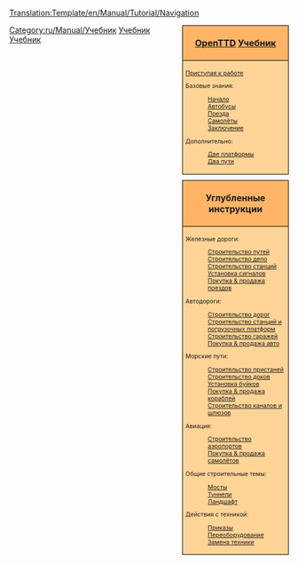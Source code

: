 <noinclude>[[Translation:Template/en/Manual/Tutorial/Navigation]]</noinclude><noinclude></noinclude>
<!--
NOTE:
Aqueducts should go under 'bridges' (with a link from building locks and canals), as aqueducts are in fact bridges but then for ships.

Possible future tutorials not already in list:
- Multistations
--><div style="float:right; padding-left:12px; background:none;">
<div style="width:180px; border:1px solid #000000; background:#ffb466; padding:5px; -moz-border-radius-topleft:5px; -moz-border-radius-topright:5px; font-size: 12pt;">
<center><strong><font size="3">[[ru/Manual/Main Page|OpenTTD]] [[ru/Manual/Tutorial/Main Page|Учебник]]</font></strong></center>
</div>
<div style="width:180px;  border:1px solid black; border-top-width: 0px; background:#ffd496; padding:5px; font-size: 8pt;">
[[en/Manual/Tutorial/Main Page|Приступая к работе]]

Базовые знания:
:[[ru/Manual/Tutorial/Main Page|Начало]]
:[[ru/Manual/Tutorial/Автобусы|Автобусы]]
:[[ru/Manual/Tutorial/Поезда|Поезда]]
:[[ru/Manual/Tutorial/Самолёты|Самолёты]]
:[[ru/Manual/Tutorial/Заключение|Заключение]]
Дополнительно:
:[[en/Учебник/Две платформы|Две платформы]]
:[[en/Учебник/Два пути|Два пути]]

</div>

<div style="width:180px; border:1px solid #000000; background:#ffb466; padding:5px; font-size: 12pt; margin-top: 10px;">
<center><strong><font size="3">Углубленные инструкции</font></strong></center>
</div>
<div style="width:180px;  border:1px solid black; border-top-width: 0px; background:#ffd496; padding:5px; -moz-border-radius-bottomleft:5px; -moz-border-radius-bottomright:8px; font-size: 8pt;">
<span style="font-weight:bold;">

Железные дороги:
:[[en/Manual/Building tracks|Строительство путей]]
:[[en/Manual/Building depots|Строительство депо]]
:[[en/Manual/Building railway stations|Строительство станций]]
:[[en/Manual/Building signals|Установка сигналов]]
:[[en/Manual/Buying trains|Покупка &amp; продажа поездов]]

Автодороги:
:[[en/Manual/Building roads|Строительство дорог]]
:[[en/Manual/Building stations and loading bays|Строительство станций и погрузочных платформ]]
:[[en/Manual/Building road depots|Строительство гаражей]]
:[[en/Manual/Buying road vehicles|Покупка &amp; продажа авто]]

Морские пути:
:[[en/Manual/Building docks|Строительство пристаней]]
:[[en/Manual/Building ship depots|Строительство доков]]
:[[en/Manual/Building buoys|Установка буйков]]
:[[en/Manual/Buying ships|Покупка &amp; продажа кораблей]]
:[[en/Manual/Building canals|Строительство каналов и шлюзов]]

Авиация:
:[[en/Manual/Building airports|Строительство аэропортов]]
:[[en/Manual/Buying aircraft|Покупка &amp; продажа самолётов]]

Общие строительные темы:
:[[en/Manual/Building bridges|Мосты]]
:[[en/Manual/Tunnels|Туннели]]
:[[ru/Manual/Ландшафтный дизайн|Ландшафт]]

Действия с техникой:
:[[en/Manual/Orders|Приказы]]
:[[en/Manual/Refit|Переоборудование]]
:[[en/Manual/Replace vehicles|Замена техники]]

</span>
</div>
</div><includeonly>[[Category:ru/Manual/Учебник]]</includeonly><noinclude>

[[Category:ru/Шаблоны|Учебник]][[Category:ru/Навигация|Учебник]]
</noinclude>